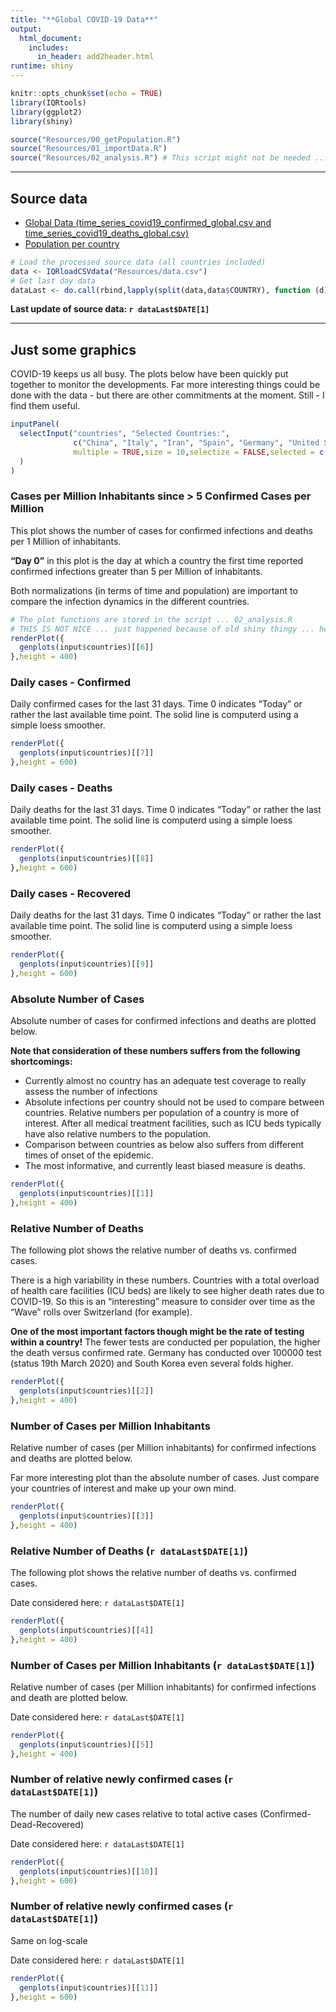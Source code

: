 ```yaml
---
title: "**Global COVID-19 Data**"
output: 
  html_document:
    includes:
      in_header: add2header.html
runtime: shiny 
---
```


```r
knitr::opts_chunk$set(echo = TRUE)
library(IQRtools)
library(ggplot2)
library(shiny)
``` 


```r
source("Resources/00_getPopulation.R")
source("Resources/01_importData.R")
source("Resources/02_analysis.R") # This script might not be needed ... single plotting functions could be in the RMD
``` 

<div class="sharethis-inline-share-buttons"></div>

---

## Source data 

* <a href="https://github.com/CSSEGISandData/COVID-19/tree/master/csse_covid_19_data/csse_covid_19_time_series">Global Data (time_series_covid19_confirmed_global.csv and time_series_covid19_deaths_global.csv)</a>
* <a href="https://www.worldometers.info/world-population/population-by-country/">Population per country</a>

```r
# Load the processed source data (all countries included)
data <- IQRloadCSVdata("Resources/data.csv")
# Get last day data
dataLast <- do.call(rbind,lapply(split(data,data$COUNTRY), function (d) d[nrow(d),]))
``` 
**Last update of source data: `r dataLast$DATE[1]`**

---

## Just some graphics
COVID-19 keeps us all busy. The plots below have been quickly put together to monitor the developments. Far more interesting things could be done with the data - but there are other commitments at the moment. Still - I find them useful.

```r
inputPanel(
  selectInput("countries", "Selected Countries:",
              c("China", "Italy", "Iran", "Spain", "Germany", "United States",  "France", "South Korea", "Switzerland", "United Kingdom", "Netherlands",  "Austria", "Belgium", "Norway", "Sweden", "Denmark", "Japan",  "Malaysia", "Canada", "Portugal", "Australia", "Israel", "Brazil",  "Ireland", "Qatar", "Pakistan", "Greece", "Finland", "Poland",  "Singapore", "Luxembourg", "Iceland", "Indonesia", "Slovenia",  "Bahrain", "Romania", "Saudi Arabia", "Thailand", "Estonia",  "Egypt", "Chile", "Peru", "Philippines", "Ecuador", "Russia",  "India", "Iraq", "Turkey", "Lebanon", "South Africa", "Kuwait",  "United Arab Emirates", "Slovakia", "San Marino", "Mexico", "Armenia",  "Panama", "Croatia", "Serbia", "Colombia", "Argentina", "Bulgaria",  "Algeria", "Latvia", "Vietnam", "Uruguay", "Brunei", "Hungary",  "Costa Rica", "Jordan", "Cyprus", "Albania", "Bosnia and Herzegovina",  "Morocco", "Sri Lanka", "Andorra", "Malta", "Belarus", "Moldova",  "North Macedonia", "Oman", "Azerbaijan", "Kazakhstan", "Venezuela",  "Georgia", "Tunisia", "Cambodia", "Lithuania", "Dominican Republic",  "Burkina Faso", "Senegal", "Liechtenstein", "New Zealand", "Martinique",  "Uzbekistan", "Afghanistan", "Bangladesh", "Ukraine", "Jamaica",  "Cameroon", "Maldives", "Bolivia", "Honduras", "Cuba", "Ghana",  "Paraguay", "Guatemala", "Trinidad and Tobago", "Nigeria", "Rwanda",  "Guyana", "Kenya", "Monaco", "Equatorial Guinea", "Ethiopia",  "Mongolia", "Seychelles", "Tanzania", "Barbados", "Kyrgyzstan",  "Mauritius", "Montenegro", "Namibia", "Benin", "Liberia", "Mauritania",  "Saint Lucia", "Sudan", "Zambia", "Antigua and Barbuda", "Bhutan",  "Central African Republic", "Chad", "Djibouti", "El Salvador",  "Eswatini", "Fiji", "Gabon", "Guinea", "Holy See", "Nepal", "Nicaragua",  "Somalia", "Suriname", "Togo"),
              multiple = TRUE,size = 10,selectize = FALSE,selected = c("Sweden","Switzerland","Germany","France","Italy","United States","Spain")
  )
)
```


### Cases per Million Inhabitants since > 5 Confirmed Cases per Million
This plot shows the number of cases for confirmed infections and deaths per 1 Million of inhabitants.

**"Day 0"** in this plot is the day at which a country the first time reported confirmed infections
greater than 5 per Million of inhabitants. 

Both normalizations (in terms of time and population) are important to compare the infection dynamics
in the different countries.

```r
# The plot functions are stored in the script ... 02_analysis.R
# THIS IS NOT NICE ... just happened because of old shiny thingy ... here it could be made nicer I guess.-
renderPlot({
  genplots(input$countries)[[6]]
},height = 400)
```

### Daily cases - Confirmed
Daily confirmed cases for the last 31 days. Time 0 indicates "Today" or rather the last available time point.
The solid line is computerd using a simple loess smoother.

```r
renderPlot({
  genplots(input$countries)[[7]]
},height = 600)
```

### Daily cases - Deaths
Daily deaths for the last 31 days. Time 0 indicates "Today" or rather the last available time point.
The solid line is computerd using a simple loess smoother.

```r
renderPlot({
  genplots(input$countries)[[8]]
},height = 600)
```

### Daily cases - Recovered
Daily deaths for the last 31 days. Time 0 indicates "Today" or rather the last available time point.
The solid line is computerd using a simple loess smoother.

```r
renderPlot({
  genplots(input$countries)[[9]]
},height = 600)
```


### Absolute Number of Cases
Absolute number of cases for confirmed infections and deaths are plotted below. 

**Note that consideration of these numbers suffers from the following shortcomings:**

* Currently almost no country has an adequate test coverage to really assess the number of infections
* Absolute infections per country should not be used to compare between countries. Relative numbers per 
  population of a country is more of interest. After all medical treatment facilities, such as ICU beds 
  typically have also relative numbers to the population.
* Comparison between countries as below also suffers from different times of onset of the epidemic.
* The most informative, and currently least biased measure is deaths.
```r
renderPlot({
  genplots(input$countries)[[1]]
},height = 400)
```

### Relative Number of Deaths
The following plot shows the relative number of deaths vs. confirmed cases. 

There is a high variability in these numbers. Countries with a total overload of health care facilities (ICU beds)
are likely to see higher death rates due to COVID-19. So this is an "interesting" measure to consider over time as the "Wave" rolls
over Switzerland (for example).

**One of the most important factors though might be the rate of testing within a country!** The fewer tests are conducted
per population, the higher the death versus confirmed rate. Germany has conducted over 100000 test (status 19th March 2020)
and South Korea even several folds higher. 

```r
renderPlot({
  genplots(input$countries)[[2]]
},height = 400)
```

### Number of Cases per Million Inhabitants
Relative number of cases (per Million inhabitants) for confirmed infections and deaths are plotted below. 

Far more interesting plot than the absolute number of cases. Just compare your countries of interest and 
make up your own mind.

```r
renderPlot({
  genplots(input$countries)[[3]]
},height = 400)
```

### Relative Number of Deaths (`r dataLast$DATE[1]`)
The following plot shows the relative number of deaths vs. confirmed cases.

Date considered here: `r dataLast$DATE[1]`

```r
renderPlot({
  genplots(input$countries)[[4]]
},height = 400)
```

### Number of Cases per Million Inhabitants (`r dataLast$DATE[1]`)
Relative number of cases (per Million inhabitants) for confirmed infections and death are plotted below. 

Date considered here: `r dataLast$DATE[1]`

```r
renderPlot({
  genplots(input$countries)[[5]]
},height = 400)
```

### Number of relative newly confirmed cases (`r dataLast$DATE[1]`)
The number of daily new cases relative to total active cases (Confirmed-Dead-Recovered)

Date considered here: `r dataLast$DATE[1]`

```r
renderPlot({
  genplots(input$countries)[[10]]
},height = 600)
```

### Number of relative newly confirmed cases (`r dataLast$DATE[1]`)
Same on log-scale 

Date considered here: `r dataLast$DATE[1]`

```r
renderPlot({
  genplots(input$countries)[[11]]
},height = 600)
```



